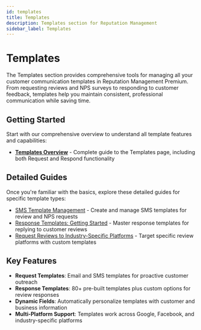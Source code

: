 ```yaml
---
id: templates
title: Templates
description: Templates section for Reputation Management
sidebar_label: Templates
---
```


# Templates

The Templates section provides comprehensive tools for managing all your customer communication templates in Reputation Management Premium. From requesting reviews and NPS surveys to responding to customer feedback, templates help you maintain consistent, professional communication while saving time.

## Getting Started

Start with our comprehensive overview to understand all template features and capabilities:

- [**Templates Overview**](templates-overview) - Complete guide to the Templates page, including both Request and Respond functionality

## Detailed Guides

Once you're familiar with the basics, explore these detailed guides for specific template types:

- [SMS Template Management](sms-template-management) - Create and manage SMS templates for review and NPS requests
- [Response Templates: Getting Started](response-templates-getting-started) - Master response templates for replying to customer reviews
- [Request Reviews to Industry-Specific Platforms](request-review-to-industry-specific-review-platforms) - Target specific review platforms with custom templates

## Key Features

- **Request Templates**: Email and SMS templates for proactive customer outreach
- **Response Templates**: 80+ pre-built templates plus custom options for review responses  
- **Dynamic Fields**: Automatically personalize templates with customer and business information
- **Multi-Platform Support**: Templates work across Google, Facebook, and industry-specific platforms